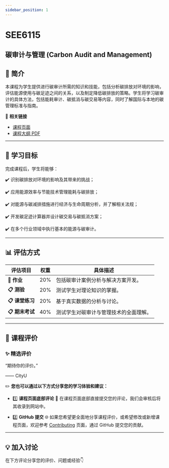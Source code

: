 ```yaml
---
sidebar_position: 1
---
```


# SEE6115
## 碳审计与管理 (Carbon Audit and Management)

## **📘 简介**
本课程为学生提供进行碳审计所需的知识和技能，包括分析碳排放对环境的影响，评估能源使用与碳足迹之间的关系，以及制定降低碳排放的策略。学生将学习碳审计的具体方法，包括能耗审计、碳抵消与碳交易等内容，同时了解国际与本地的碳管理标准与指南。

🔗 **相关链接**
- [课程页面](https://www.cityu.edu.hk/catalogue/pg/202425/course/SEE6115.htm)
- [课程大纲 PDF](https://www.cityu.edu.hk/catalogue/pg/202425/course/SEE6115.pdf)

---

## **🎯 学习目标**

完成课程后，学生将能够：

✔️ 识别碳排放对环境的影响及其带来的挑战；

✔️ 应用能源效率与节能技术管理能耗与碳排放；

✔️ 对能源与碳减排措施进行经济与生命周期分析，并了解相关法规；

✔️ 开发碳足迹计算器并设计碳交易与碳抵消方案；

✔️ 在多个行业领域中执行基本的能源与碳审计。

---

## **📊 评估方式**

| **评估项目**             | **权重** | **具体描述**                                                                                       |
|-------------------------|---------|---------------------------------------------------------------------------------------------------|
| **📂 作业**             | 20%     | 包括碳审计案例分析与解决方案开发。                                                                   |
| **📋 测验**             | 20%     | 测试学生对理论知识的掌握。                                                                          |
| **📋 课堂练习**          | 20%     | 基于真实数据的分析与讨论。                                                                           |
| **📋 期末考试**          | 40%     | 测试学生对碳审计与管理技术的全面理解。                                                                |

---

## **💬 课程评价**

### ✨ **精选评价**
<div className={commentStyles.commentBox}>
    <p className={commentStyles.commentText}>
        “期待你的评价。”
    </p>
    <p className={commentStyles.commentAuthor}>—— CityU</p>
</div>

✏️ **您也可以通过以下方式分享您的学习体验和建议：**

- 1️⃣ **课程页面底部评论**
💬 在课程页面底部直接提交您的评论，我们会审核后将其收录到网站中。

- 2️⃣ **GitHub 提交**
🌐 如果您希望更全面地分享课程评价，或希望修改或新增课程页面，欢迎参考 [Contributing](/contributing) 页面，通过 GitHub 提交您的贡献。

---

## **💡 加入讨论**

在下方评论分享您的评价、问题或经验👇
<Utterances />
